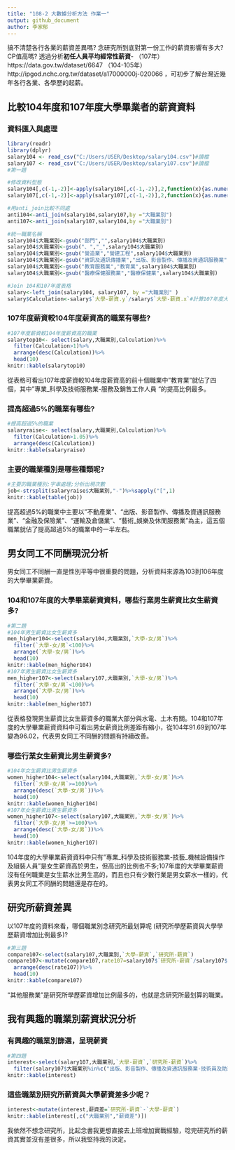 ---
title: "108-2 大數據分析方法 作業一"
output: github_document
author: 李家郁
---

搞不清楚各行各業的薪資差異嗎? 念研究所到底對第一份工作的薪資影響有多大? CP值高嗎? 透過分析**初任人員平均經常性薪資**- （107年）https://data.gov.tw/dataset/6647 （104-105年）http://ipgod.nchc.org.tw/dataset/a17000000j-020066 ，可初步了解台灣近幾年各行各業、各學歷的起薪。

## 比較104年度和107年度大學畢業者的薪資資料

### 資料匯入與處理
```{r dataload}
library(readr)
library(dplyr)
salary104 <- read_csv("C:/Users/USER/Desktop/salary104.csv")#讀檔
salary107 <- read_csv("C:/Users/USER/Desktop/salary107.csv")#讀檔
#第一題

#修改資料型態
salary104[,c(-1,-2)]<-apply(salary104[,c(-1,-2)],2,function(x){as.numeric(gsub("—|…",NA,x))})%>%as.data.frame()
salary107[,c(-1,-2)]<-apply(salary107[,c(-1,-2)],2,function(x){as.numeric(gsub("—|…",NA,x))})%>%as.data.frame()

#用anti_join比較不同處
anti104<-anti_join(salary104,salary107,by ="大職業別")
anti107<-anti_join(salary107,salary104,by ="大職業別")

#統一職業名稱
salary104$大職業別<-gsub("部門","",salary104$大職業別)
salary104$大職業別<-gsub("、","_",salary104$大職業別)
salary104$大職業別<-gsub("營造業","營建工程",salary104$大職業別)
salary104$大職業別<-gsub("資訊及通訊傳播業","出版、影音製作、傳播及資通訊服務業",salary104$大職業別)
salary104$大職業別<-gsub("教育服務業","教育業",salary104$大職業別)
salary104$大職業別<-gsub("醫療保健服務業","醫療保健業",salary104$大職業別)

#Join 104和107年度表格
salary<-left_join(salary104, salary107, by ="大職業別" )
salary$Calculation<-salary$`大學-薪資.y`/salary$`大學-薪資.x`#計算107年度大學畢業薪資 / 104年度大學畢業薪資

```

### 107年度薪資較104年度薪資高的職業有哪些? 
```{r compare103106}
#107年度薪資較104年度薪資高的職業
salarytop10<- select(salary,大職業別,Calculation)%>%
  filter(Calculation>1)%>%
  arrange(desc(Calculation))%>%
  head(10)
knitr::kable(salarytop10)
```

從表格可看出107年度薪資較104年度薪資高的前十個職業中"教育業"就佔了四個，其中"專業_科學及技術服務業-服務及銷售工作人員	"的提高比例最多。

### 提高超過5%的職業有哪些? 
```{r over5}
#提高超過5%的職業
salaryraise<- select(salary,大職業別,Calculation)%>%
  filter(Calculation>1.05)%>%
  arrange(desc(Calculation))
knitr::kable(salaryraise)
```

### 主要的職業種別是哪些種類呢?
```{r mainType}
#主要的職業種別;字串處理;分析出現次數
job<-strsplit(salaryraise$大職業別,"-")%>%sapply("[",1)
knitr::kable(table(job))
```

提高超過5%的職業中主要以"不動產業"、"出版、影音製作、傳播及資通訊服務業"、"金融及保險業"、"運輸及倉儲業"、"藝術_娛樂及休閒服務業"為主，這五個職業就佔了提高超過5%的職業中的一半左右。

## 男女同工不同酬現況分析

男女同工不同酬一直是性別平等中很重要的問題，分析資料來源為103到106年度的大學畢業薪資。

### 104和107年度的大學畢業薪資資料，哪些行業男生薪資比女生薪資多?
```{r male}
#第二題
#104年男生薪資比女生薪資多
men_higher104<-select(salary104,大職業別,`大學-女/男`)%>%
  filter(`大學-女/男`<100)%>%
  arrange(`大學-女/男`)%>%
  head(10)
knitr::kable(men_higher104)
#107年男生薪資比女生薪資多
men_higher107<-select(salary107,大職業別,`大學-女/男`)%>%
  filter(`大學-女/男`<100)%>%
  arrange(`大學-女/男`)%>%
  head(10)
knitr::kable(men_higher107)
```

從表格發現男生薪資比女生薪資多的職業大部分與水電、土木有關。104和107年度的大學畢業薪資資料中可看出男女薪資比例差距有縮小，從104年91.69到107年變為96.02，代表男女同工不同酬的問題有持續改善。


### 哪些行業女生薪資比男生薪資多? 
```{r female}
#104年女生薪資比男生薪資多
women_higher104<-select(salary104,大職業別,`大學-女/男`)%>%
  filter(`大學-女/男`>=100)%>%
  arrange(desc(`大學-女/男`))%>%
  head(10)
knitr::kable(women_higher104)
#107年女生薪資比男生薪資多
women_higher107<-select(salary107,大職業別,`大學-女/男`)%>%
  filter(`大學-女/男`>=100)%>%
  arrange(desc(`大學-女/男`))%>%
  head(10)
knitr::kable(women_higher107)
```

104年度的大學畢業薪資資料中只有"專業_科學及技術服務業-技藝_機械設備操作及組裝人員"是女生薪資高於男生，但高出的比例也不多;107年度的大學畢業薪資沒有任何職業是女生薪水比男生高的，而且也只有少數行業是男女薪水一樣的，代表男女同工不同酬的問題還是存在的。

## 研究所薪資差異

以107年度的資料來看，哪個職業別念研究所最划算呢 (研究所學歷薪資與大學學歷薪資增加比例最多)?
 
```{r grad}
#第三題
compare107<-select(salary107,大職業別,`大學-薪資`,`研究所-薪資`)
compare107<-mutate(compare107,rate107=salary107$`研究所-薪資`/salary107$`大學-薪資`)%>%
  arrange(desc(rate107))%>%
  head(10)
knitr::kable(compare107)
```

"其他服務業"是研究所學歷薪資增加比例最多的，也就是念研究所最划算的職業。

## 我有興趣的職業別薪資狀況分析

### 有興趣的職業別篩選，呈現薪資
```{r like}
#第四題
interest<-select(salary107,大職業別,`大學-薪資`,`研究所-薪資`)%>%
  filter(salary107$大職業別%in%c("出版、影音製作、傳播及資通訊服務業-技術員及助理專業人員","出版、影音製作、傳播及資通訊服務業-事務支援人員","運輸及倉儲業-專業人員","出版、影音製作、傳播及資通訊服務業-專業人員","運輸及倉儲業-技術員及助理專業人員"))
knitr::kable(interest)
```

### 這些職業別研究所薪資與大學薪資差多少呢？
```{r likeGrad}
interest<-mutate(interest,薪資差=`研究所-薪資`-`大學-薪資`)
knitr::kable(interest[,c("大職業別","薪資差")])
```

我依然不想念研究所，比起念書我更想直接去上班增加實戰經驗，唸完研究所的薪資其實並沒有差很多，所以我堅持我的決定。
